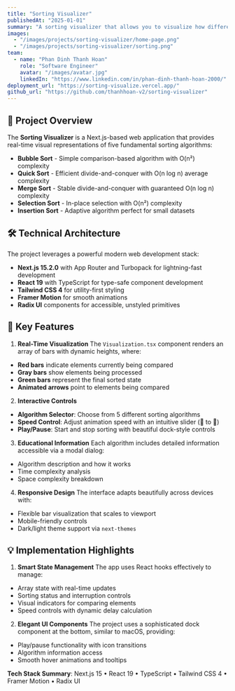 ---
title: "Sorting Visualizer"
publishedAt: "2025-01-01"
summary: "A sorting visualizer that allows you to visualize how different sorting algorithms work."
images:
  - "/images/projects/sorting-visualizer/home-page.png"
  - "/images/projects/sorting-visualizer/sorting.png"
team:
  - name: "Phan Dinh Thanh Hoan"
    role: "Software Engineer"
    avatar: "/images/avatar.jpg"
    linkedIn: "https://www.linkedin.com/in/phan-dinh-thanh-hoan-2000/"
deployment_url: "https://sorting-visualize.vercel.app/"
github_url: "https://github.com/thanhhoan-v2/sorting-visualizer"
---

## 🚀 Project Overview

The **Sorting Visualizer** is a Next.js-based web application that provides real-time visual representations of five fundamental sorting algorithms:

- **Bubble Sort** - Simple comparison-based algorithm with O(n²) complexity
- **Quick Sort** - Efficient divide-and-conquer with O(n log n) average complexity  
- **Merge Sort** - Stable divide-and-conquer with guaranteed O(n log n) complexity
- **Selection Sort** - In-place selection with O(n²) complexity
- **Insertion Sort** - Adaptive algorithm perfect for small datasets

## 🛠️ Technical Architecture

The project leverages a powerful modern web development stack:
- **Next.js 15.2.0** with App Router and Turbopack for lightning-fast development
- **React 19** with TypeScript for type-safe component development
- **Tailwind CSS 4** for utility-first styling
- **Framer Motion** for smooth animations
- **Radix UI** components for accessible, unstyled primitives

## 🎨 Key Features

1. **Real-Time Visualization**
The `Visualization.tsx` component renders an array of bars with dynamic heights, where:
- **Red bars** indicate elements currently being compared
- **Gray bars** show elements being processed
- **Green bars** represent the final sorted state
- **Animated arrows** point to elements being compared

2. **Interactive Controls**
- **Algorithm Selector**: Choose from 5 different sorting algorithms
- **Speed Control**: Adjust animation speed with an intuitive slider (🐢 to 🐆)
- **Play/Pause**: Start and stop sorting with beautiful dock-style controls

3. **Educational Information**
Each algorithm includes detailed information accessible via a modal dialog:
- Algorithm description and how it works
- Time complexity analysis
- Space complexity breakdown

4. **Responsive Design**
The interface adapts beautifully across devices with:
- Flexible bar visualization that scales to viewport
- Mobile-friendly controls
- Dark/light theme support via `next-themes`

## 💡 Implementation Highlights

1. **Smart State Management**
The app uses React hooks effectively to manage:
- Array state with real-time updates
- Sorting status and interruption controls
- Visual indicators for comparing elements
- Speed controls with dynamic delay calculation

2. **Elegant UI Components**
The project uses a sophisticated dock component at the bottom, similar to macOS, providing:
- Play/pause functionality with icon transitions
- Algorithm information access
- Smooth hover animations and tooltips

**Tech Stack Summary**: Next.js 15 • React 19 • TypeScript • Tailwind CSS 4 • Framer Motion • Radix UI